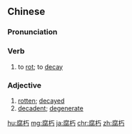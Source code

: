 ==Chinese==
{{zh-forms}}

===Pronunciation===
{{zh-pron
|m=fǔxiǔ
|c=fu2 nau2
|cat=v,a
}}

===Verb===
{{zh-verb}}

# to [[rot]]; to [[decay]]

===Adjective===
{{zh-adj}}

# [[rotten]]; [[decayed]]
# [[decadent]]; [[degenerate]]

{{zh-cat|Intermediate}}

[[hu:腐朽]]
[[mg:腐朽]]
[[ja:腐朽]]
[[chr:腐朽]]
[[zh:腐朽]]